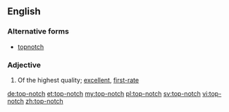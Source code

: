 ==English==

===Alternative forms===
* [[topnotch]]

===Adjective===
{{en-adj|head=[[top]]-[[notch]]}}

# Of the highest quality; [[excellent]], [[first-rate]]

[[de:top-notch]]
[[et:top-notch]]
[[my:top-notch]]
[[pl:top-notch]]
[[sv:top-notch]]
[[vi:top-notch]]
[[zh:top-notch]]